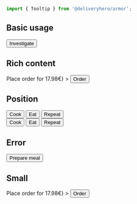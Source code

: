 
<Meta title="Components/Tooltip" component={Tooltip} />

~~~js
import { Tooltip } from '@deliveryhero/armor';
~~~

## Basic usage

<Preview>
    <Story name="Basic usage" height="220px">
        <Box margin={20}>
            <Tooltip content="Sample tooltip content">
                <Button>Investigate</Button>
            </Tooltip>
        </Box>
    </Story>
</Preview>

## Rich content

<Preview>
    <Story name="Rich content" height="220px">
        <Box margin={20}>
            <Tooltip
                content={<span>Place order for <span style={{color: '#93d357'}}>17.98€</span></span>}
            >
                <Button>Order</Button>
            </Tooltip>
        </Box>
    </Story>
</Preview>

## Position

<Preview>
    <Story name="Position" height="260px">
        <Box margin={20}>
            <Tooltip content="Top-left aligned tooltip" align="top-start">
                <Button marginRight={2}>Cook</Button>
            </Tooltip>
            <Tooltip content="Top-central aligned tooltip" align="top">
                <Button>Eat</Button>
            </Tooltip>
            <Tooltip content="Top-right aligned tooltip" align="top-end">
                <Button marginLeft={2}>Repeat</Button>
            </Tooltip>
            <br />
            <Tooltip content="Bottom-left aligned tooltip" align="bottom-start">
                <Button marginRight={2} marginTop={2}>Cook</Button>
            </Tooltip>
            <Tooltip content="Bottom-central aligned tooltip" align="bottom">
                <Button marginTop={2}>Eat</Button>
            </Tooltip>
            <Tooltip content="Bottom-right aligned tooltip" align="bottom-end">
                <Button marginLeft={2} marginTop={2}>Repeat</Button>
            </Tooltip>
        </Box>
    </Story>
</Preview>

## Error

<Preview>
    <Story name="Error" height="220px">
        <Box margin={20}>
            <Tooltip
                error
                content="Not enough ingredients"
            >
                <Button>Prepare meal</Button>
            </Tooltip>
        </Box>
    </Story>
</Preview>

## Small

<Preview>
    <Story name="Small" height="220px">
        <Box margin={20}>
            <Tooltip
                small
                content={<span>Place order for <span style={{color: '#93d357'}}>17.98€</span></span>}
            >
                <Button>Order</Button>
            </Tooltip>
        </Box>
    </Story>
</Preview>
